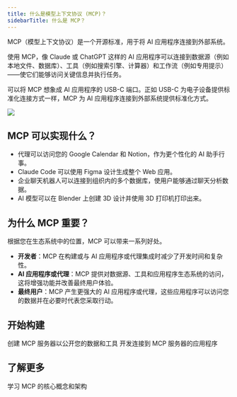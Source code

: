 ```yaml
---
title: 什么是模型上下文协议 (MCP)？
sidebarTitle: 什么是 MCP？
---
```


MCP（模型上下文协议）是一个开源标准，用于将 AI 应用程序连接到外部系统。

使用 MCP，像 Claude 或 ChatGPT 这样的 AI 应用程序可以连接到数据源（例如本地文件、数据库）、工具（例如搜索引擎、计算器）和工作流（例如专用提示）——使它们能够访问关键信息并执行任务。

可以将 MCP 想象成 AI 应用程序的 USB-C 端口。正如 USB-C 为电子设备提供标准化连接方式一样，MCP 为 AI 应用程序连接到外部系统提供标准化方式。

<Frame>
  <img src="/images/mcp-simple-diagram.png" />
</Frame>

## MCP 可以实现什么？

- 代理可以访问您的 Google Calendar 和 Notion，作为更个性化的 AI 助手行事。
- Claude Code 可以使用 Figma 设计生成整个 Web 应用。
- 企业聊天机器人可以连接到组织内的多个数据库，使用户能够通过聊天分析数据。
- AI 模型可以在 Blender 上创建 3D 设计并使用 3D 打印机打印出来。

## 为什么 MCP 重要？

根据您在生态系统中的位置，MCP 可以带来一系列好处。

- **开发者**：MCP 在构建或与 AI 应用程序或代理集成时减少了开发时间和复杂性。
- **AI 应用程序或代理**：MCP 提供对数据源、工具和应用程序生态系统的访问，这将增强功能并改善最终用户体验。
- **最终用户**：MCP 产生更强大的 AI 应用程序或代理，这些应用程序可以访问您的数据并在必要时代表您采取行动。

## 开始构建

<CardGroup cols={2}>
  <Card title="构建服务器" icon="server" href="/docs/develop/build-server">
    创建 MCP 服务器以公开您的数据和工具
  </Card>

  <Card title="构建客户端" icon="computer" href="/docs/develop/build-client">
    开发连接到 MCP 服务器的应用程序
  </Card>
</CardGroup>

## 了解更多

<CardGroup cols={2}>
  <Card title="理解概念" icon="book" href="/docs/learn/architecture">
    学习 MCP 的核心概念和架构
  </Card>
</CardGroup>
